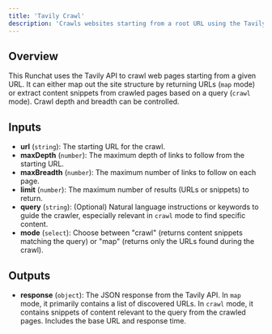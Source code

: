 ```yaml
---
title: 'Tavily Crawl'
description: 'Crawls websites starting from a root URL using the Tavily API.'
---
```


## Overview

This Runchat uses the Tavily API to crawl web pages starting from a given URL. It can either map out the site structure by returning URLs (`map` mode) or extract content snippets from crawled pages based on a query (`crawl` mode). Crawl depth and breadth can be controlled.

## Inputs

*   **url** (`string`): The starting URL for the crawl.
*   **maxDepth** (`number`): The maximum depth of links to follow from the starting URL.
*   **maxBreadth** (`number`): The maximum number of links to follow on each page.
*   **limit** (`number`): The maximum number of results (URLs or snippets) to return.
*   **query** (`string`): (Optional) Natural language instructions or keywords to guide the crawler, especially relevant in `crawl` mode to find specific content.
*   **mode** (`select`): Choose between "crawl" (returns content snippets matching the query) or "map" (returns only the URLs found during the crawl).

## Outputs

*   **response** (`object`): The JSON response from the Tavily API. In `map` mode, it primarily contains a list of discovered URLs. In `crawl` mode, it contains snippets of content relevant to the query from the crawled pages. Includes the base URL and response time.